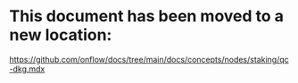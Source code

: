 # This document has been moved to a new location:

https://github.com/onflow/docs/tree/main/docs/concepts/nodes/staking/qc-dkg.mdx
